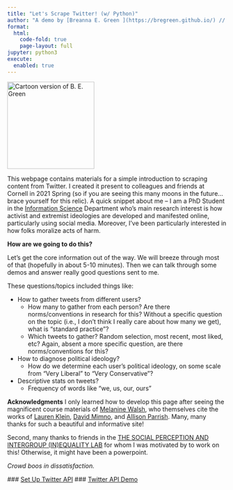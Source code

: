 ```yaml
---
title: "Let's Scrape Twitter! (w/ Python)"
author: "A demo by [Breanna E. Green ](https://bregreen.github.io/) // Powered by [Quarto](https://quarto.org/docs/tools/jupyter-lab.html)"
format: 
  html:
    code-fold: true
    page-layout: full
jupyter: python3
execute: 
  enabled: true
---
```


 <img src="logo.PNG" alt="Cartoon version of B. E. Green" width="200"/>
   
 </b>
  
  This webpage contains materials for a simple introduction to scraping content from Twitter. I created it present to colleagues and friends at Cornell in 2021 Spring (so if you are seeing this many moons in the future... brace yourself for this relic). A quick snippet about me -- I am a PhD Student in the [Information Science](https://infosci.cornell.edu/research) Department who's main research interest is how activist and extremist ideologies are developed and manifested online, particularly using social media. Moreover, I've been particularly interested in how folks moralize acts of harm.

 **How are we going to do this?** 

  Let's get the core information out of the way. We will breeze through most of that (hopefully in about 5-10 minutes). Then we can talk through some demos and answer really good questions sent to me.
  
These questions/topics included things like:

+ How to gather tweets from different users?
    * How many to gather from each person? Are there norms/conventions in research for this? Without a specific question on the topic (i.e., I don’t think I really care about how many we get), what is “standard practice”?
    * Which tweets to gather? Random selection, most recent, most liked, etc? Again, absent a more specific question, are there norms/conventions for this?
+ How to diagnose political ideology?
    * How do we determine each user’s political ideology, on some scale from “Very Liberal” to “Very Conservative”?
+ Descriptive stats on tweets?
    * Frequency of words like “we, us, our, ours”

**Acknowledgments**
    I only learned how to develop this page after seeing the magnificent course materials of [Melanine Walsh](https://github.com/melaniewalsh/Intro-Cultural-Analytics), who themselves cite the works of [Lauren Klein](https://github.com/laurenfklein/emory-qtm340), [David Mimno](https://mimno.infosci.cornell.edu/info3350/), and [Allison Parrish](https://github.com/aparrish/rwet). Many, many thanks for such a beautiful and informative site!
    
   Second, many thanks to friends in the [THE SOCIAL PERCEPTION AND INTERGROUP (IN)EQUALITY LAB](http://www.kroschlab.com/) for whom I was motivated by to work on this! Otherwise, it might have been a powerpoint. 
   
   *Crowd boos in dissatisfaction.*
   
   ### [Set Up Twitter API](https://bregreen.github.io/projects/Twitter_Scraping_Demo/set_up_twitter_api_step.ipynb#)
   ### [Twitter API Demo](https://bregreen.github.io/projects/Twitter_Scraping_Demo/twitter_api_demo.ipynb#)
   
   